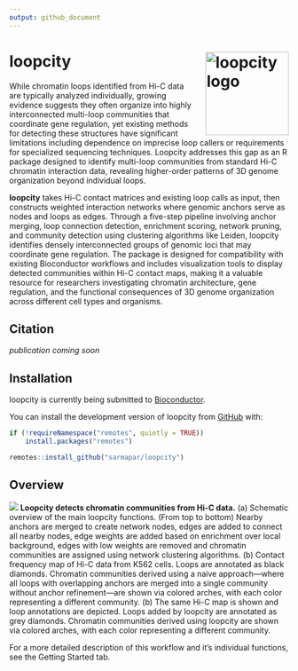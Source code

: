 ```yaml
---
output: github_document
---
```


<!-- README.md is generated from README.Rmd. Please edit that file -->

# loopcity <a href="http://www.sarmapar.com/loopcity/"><img src="man/figures/logo.png" alt="loopcity logo" align="right" width="150" style="padding-left:20px"/></a>

<!-- badges: start -->

<!-- badges: end -->

While chromatin loops identified from Hi-C data are typically analyzed individually, growing evidence suggests they often organize into highly interconnected multi-loop communities that coordinate gene regulation, yet existing methods for detecting these structures have significant limitations including dependence on imprecise loop callers or requirements for specialized sequencing techniques. Loopcity addresses this gap as an R package designed to identify multi-loop communities from standard Hi-C chromatin interaction data, revealing higher-order patterns of 3D genome organization beyond individual loops.

**loopcity** takes Hi-C contact matrices and existing loop calls as input, then constructs weighted interaction networks where genomic anchors serve as nodes and loops as edges. Through a five-step pipeline involving anchor merging, loop connection detection, enrichment scoring, network pruning, and community detection using clustering algorithms like Leiden, loopcity identifies densely interconnected groups of genomic loci that may coordinate gene regulation. The package is designed for compatibility with existing Bioconductor workflows and includes visualization tools to display detected communities within Hi-C contact maps, making it a valuable resource for researchers investigating chromatin architecture, gene regulation, and the functional consequences of 3D genome organization across different cell types and organisms.

## Citation

*publication coming soon*

## Installation

loopcity is currently being submitted to [Bioconductor](https://www.bioconductor.org/).

You can install the development version of loopcity from [GitHub](https://github.com/) with:

```r
if (!requireNamespace("remotes", quietly = TRUE))
    install.packages("remotes")

remotes::install_github("sarmapar/loopcity")
```

## Overview

![](man/figures/Fig1.png)
**Loopcity detects chromatin communities from Hi-C data.** (a) Schematic overview of the main loopcity functions. (From top to bottom) Nearby anchors are merged to create network nodes, edges are added to connect all nearby nodes, edge weights are added based on enrichment over local background, edges with low weights are removed and chromatin communities are assigned using network clustering algorithms. (b) Contact frequency map of Hi-C data from K562 cells. Loops are annotated as black diamonds. Chromatin communities derived using a naive approach—where all loops with overlapping anchors are merged into a single community without anchor refinement—are shown via colored arches, with each color representing a different community. (b) The same Hi-C map is shown and loop annotations are depicted. Loops added by loopcity are annotated as grey diamonds. Chromatin communities derived using loopcity are shown via colored arches, with each color representing a different community.


For a more detailed description of this workflow and it's individual functions, see the Getting Started tab.
